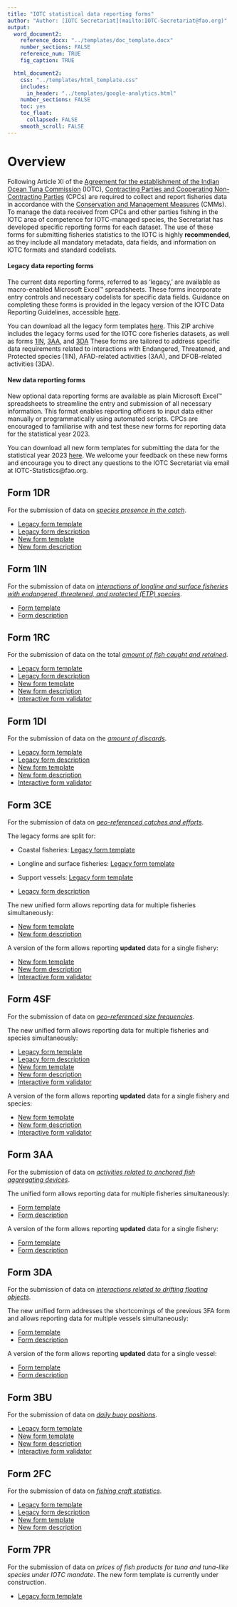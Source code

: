 ```yaml
---
title: "IOTC statistical data reporting forms"
author: "Author: [IOTC Secretariat](mailto:IOTC-Secretariat@fao.org)" 
output:
  word_document2:
    reference_docx: "../templates/doc_template.docx"
    number_sections: FALSE
    reference_num: TRUE
    fig_caption: TRUE

  html_document2:
    css: "../templates/html_template.css"
    includes: 
      in_header: "../templates/google-analytics.html"
    number_sections: FALSE
    toc: yes
    toc_float:
      collapsed: FALSE
    smooth_scroll: FALSE
---
```


# Overview

Following Article XI of the [Agreement for the establishment of the Indian Ocean Tuna Commission](https://iotc.org/sites/default/files/documents/2012/5/25/IOTC%20Agreement.pdf) (IOTC), [Contracting Parties and Cooperating Non-Contracting Parties](https://iotc.org/about-iotc/structure-commission) (CPCs) are required to collect and report fisheries data in accordance with the [Conservation and Management Measures](https://iotc.org/cmms) (CMMs). To manage the data received from CPCs and other parties fishing in the IOTC area of competence for IOTC-managed species, the Secretariat has developed specific reporting forms for each dataset. The use of these forms for submitting fisheries statistics to the IOTC is highly **recommended**, as they include all mandatory metadata, data fields, and information on IOTC formats and standard codelists.

#### Legacy data reporting forms

The current data reporting forms, referred to as 'legacy,' are available as macro-enabled Microsoft Excel™ spreadsheets. These forms incorporate entry controls and necessary codelists for specific data fields. Guidance on completing these forms is provided in the legacy version of the IOTC Data Reporting Guidelines, accessible [here](./legacy/IOTC_Data_Reporting_Guidelines_2014.pdf).

You can download all the legacy form templates [here](../forms/legacy/IOTC-forms-current.zip). This ZIP archive includes the legacy forms used for the IOTC core fisheries datasets, as well as forms [1IN](#1IN), [3AA](#3AA), and [3DA](#3DA) These forms are tailored to address specific data requirements related to interactions with Endangered, Threatened, and Protected species (1IN), AFAD-related activities (3AA), and DFOB-related activities (3DA).

#### New data reporting forms

New optional data reporting forms are available as plain Microsoft Excel™ spreadsheets to streamline the entry and submission of all necessary information. This format enables reporting officers to input data either manually or programmatically using automated scripts. CPCs are encouraged to familiarise with and test these new forms for reporting data for the statistical year 2023.

You can download all new form templates for submitting the data for the statistical year 2023 [here](../forms/IOTC-forms-new.zip). We welcome your feedback on these new forms and encourage you to direct any questions to the IOTC Secretariat via email at IOTC-Statistics@fao.org.

## Form 1DR {#1DR}

For the submission of data on [_species presence in the catch_](https://data.iotc.org/reference/latest/guidelines/#Species_presence_in_the_catch).

+ [Legacy form template](./legacy/Form-1DR-legacy.xlsx)
+ [Legacy form description](./legacy/Form-1DR-legacy.html)
+ [New form template](./Form-1DR.xlsx)
+ [New form description](./Form-1DR.html)

## Form 1IN {#1IN}

For the submission of data on [_interactions of longline and surface fisheries with endangered, threatened, and protected (ETP) species_](https://data.iotc.org/reference/latest/guidelines/#Interactions_with_Endangered,_Threatened_and_Protected_species).

+ [Form template](./Form-1IN.xlsx)
+ [Form description](./Form-1IN.html)

## Form 1RC {#1RC}

For the submission of data on the total [_amount of fish caught and retained_](https://data.iotc.org/reference/latest/guidelines/#Amount_of_fish_caught_and_retained).

+ [Legacy form template](./legacy/Form-1RC-legacy.xlsm)
+ [Legacy form description](./legacy/Form-1RC-legacy.html)
+ [New form template](./Form-1RC.xlsx)
+ [New form description](./Form-1RC.html)
+ [Interactive form validator](https://data.iotc.org/validators/ui/1RC/)

## Form 1DI {#1DI}

For the submission of data on the [_amount of discards_](https://data.iotc.org/reference/latest/guidelines/#Amount_of_discards).

+ [Legacy form template](./legacy/Form-1DI-legacy.xlsm)
+ [Legacy form description](./legacy/Form-1DI-legacy.html)
+ [New form template](./Form-1DI.xlsx)
+ [New form description](./Form-1DI.html)
+ [Interactive form validator](https://data.iotc.org/validators/ui/1DI/)

## Form 3CE {#3CE}

For the submission of data on [_geo-referenced catches and efforts_](https://data.iotc.org/reference/latest/guidelines/#Geo-referenced_catches_and_efforts).

The legacy forms are split for:

+ Coastal fisheries: [Legacy form template](./legacy/Form-3AR-legacy.xlsm)
+ Longline and surface fisheries: [Legacy form template](./legacy/Form-3CE-legacy.xlsm)
+ Support vessels: [Legacy form template](./legacy/Form-3SU-legacy.xlsm)

+ [Legacy form description](./legacy/Form-3CE-legacy.html)

The new unified form allows reporting data for multiple fisheries simultaneously:

+ [New form template](./Form-3CE.xlsx)
+ [New form description](./Form-3CE.html)
<!-- + [Interactive form validator](https://data.iotc.org/validators/ui/3CE/) -->

A version of the form allows reporting **updated** data for a single fishery:

+ [New form template](./Form-3CE-update.xlsx)
+ [New form description]( ./Form-3CE-update.html)
+ [Interactive form validator](https://data.iotc.org/validators/ui/update/3CE/)

## Form 4SF {#4SF}

For the submission of data on [_geo-referenced size frequencies_](https://data.iotc.org/reference/latest/guidelines/#Geo-referenced_size_frequencies).

The new unified form allows reporting data for multiple fisheries and species simultaneously:

+ [Legacy form template](./legacy/Form-4SF-legacy.xlsm)
+ [Legacy form description](./legacy/Form-4SF-legacy.html)
+ [New form template](./Form-4SF.xlsx)
+ [New form description](./Form-4SF.html)
+ [Interactive form validator](https://data.iotc.org/validators/ui/4SF/)

A version of the form allows reporting **updated** data for a single fishery and species:

+ [New form template](./Form-4SF-update.xlsx)
+ [New form description](./Form-4SF-update.html)
+ [Interactive form validator](https://data.iotc.org/validators/ui/update/4SF/)

## Form 3AA {#3AA}

For the submission of data on [_activities related to anchored fish aggregating devices_](https://data.iotc.org/reference/latest/guidelines/#AFAD-related_activities).

The unified form allows reporting data for multiple fisheries simultaneously:

+ [Form template](./Form-3AA.xlsx)
+ [Form description](./Form-3AA.html)

A version of the form allows reporting **updated** data for a single fishery:

+ [Form template](./Form-3AA-update.xlsx)
+ [Form description](./Form-3AA_update.html)

## Form 3DA{#3DA}

For the submission of data on [_interactions related to drifting floating objects_](https://data.iotc.org/reference/latest/guidelines/#DFOB-related_activities).

The new unified form addresses the shortcomings of the previous 3FA form and allows reporting data for multiple vessels simultaneously:

+ [Form template](./Form-3DA.xlsx)
+ [Form description](./Form-3DA.html)

A version of the form allows reporting **updated** data for a single vessel:

+ [Form template](./Form-3DA-update.xlsx)
+ [Form description](./Form-3DA-update.html)

## Form 3BU {#3BU}

For the submission of data on [_daily buoy positions_](https://data.iotc.org/reference/latest/guidelines/#Daily_buoy_positions).

+ [Legacy form template](./legacy/Form-3BU-legacy.xlsx)
+ [New form template](./Form-3BU.xlsx)
+ [New form description](./Form-3BU.html)
+ [Interactive form validator](https://data.iotc.org/validators/ui/3BU/)

## Form 2FC {#2FC}

For the submission of data on [_fishing craft statistics_](https://data.iotc.org/reference/latest/guidelines/#Fishing_craft_statistics).

+ [Legacy form template](./legacy/Form-2FC-legacy.xlsm)
+ [Legacy form description](./legacy/Form-2FC-legacy.html)
+ [New form template](./Form-2FC.xlsx)
+ [New form description](./Form-2FC.html)

## Form 7PR {#7PR}

For the submission of data on _prices of fish products for tuna and tuna-like species under IOTC mandate_. The new form template is currently under construction.

+ [Legacy form template](./legacy/Form-7PR-legacy.xlsm)
<!-- + [New form template](./Form-7PR.xlsx) -->
<!-- + [New form description](./Form_7PR.html) -->


